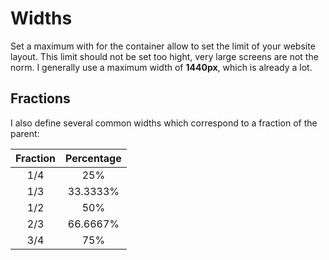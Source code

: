 
<Meta title="Settings/Widths" />

# Widths

Set a maximum with for the container allow to set the limit of your website layout. This limit should not be set too hight, very large screens are not the norm. I generally use a maximum width of **1440px**, which is already a lot.

## Fractions

I also define several common widths which correspond to a fraction of the parent:

| Fraction | Percentage |
| :------: | :--------: |
|   1/4    |    25%     |
|   1/3    |  33.3333%  |
|   1/2    |    50%     |
|   2/3    |  66.6667%  |
|   3/4    |    75%     |
